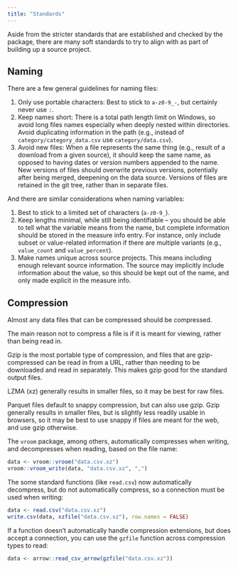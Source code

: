 ```yaml
---
title: "Standards"
---
```


Aside from the stricter standards that are established and checked by the package,
there are many soft standards to try to align with as part of building up a source project.

## Naming

There are a few general guidelines for naming files:

1. Only use portable characters: Best to stick to `a-z0-9_-`, but certainly never use `:`.
2. Keep names short: There is a total path length limit on Windows, so avoid long files names
   especially when deeply nested within directories. Avoid duplicating information in the
   path (e.g., instead of `category/category_data.csv` use `category/data.csv`).
3. Avoid new files: When a file represents the same thing (e.g., result of a download from
   a given source), it should keep the same name, as opposed to having dates or version numbers
   appended to the name. New versions of files should overwrite previous versions, potentially
   after being merged, deepening on the data source. Versions of files are retained
   in the git tree, rather than in separate files.

And there are similar considerations when naming variables:

1. Best to stick to a limited set of characters (`a-z0-9_`).
2. Keep lengths minimal, while still being identifiable -- you should be able to tell what
   the variable means from the name, but complete information should be stored in the
   measure info entry. For instance, only include subset or value-related information
   if there are multiple variants (e.g., `value_count` and `value_percent`).
3. Make names unique across source projects. This means including enough relevant
   source information. The source may implicitly include information about the value, so
   this should be kept out of the name, and only made explicit in the measure info.


## Compression

Almost any data files that can be compressed should be compressed.

The main reason not to compress a file is if it is meant for viewing, rather than being read in.

Gzip is the most portable type of compression, and files that are gzip-compressed can
be read in from a URL, rather than needing to be downloaded and read in separately.
This makes gzip good for the standard output files.

LZMA (xz) generally results in smaller files, so it may be best for raw files.

Parquet files default to snappy compression, but can also use gzip. Gzip generally
results in smaller files, but is slightly less readily usable in browsers, so
it may be best to use snappy if files are meant for the web, and use gzip otherwise.

The `vroom` package, among others, automatically compresses when writing, and decompresses
when reading, based on the file name:

```R
data <- vroom::vroom("data.csv.xz")
vroom::vroom_write(data, "data.csv.xz", ",")
```

The some standard functions (like `read.csv`) now automatically decompress, but do not automatically
compress, so a connection must be used when writing:

```R
data <- read.csv("data.csv.xz")
write.csv(data, xzfile("data.csv.xz"), row.names = FALSE)
```

If a function doesn't automatically handle compression extensions, but does accept a connection,
you can use the `gzfile` function across compression types to read:

```R
data <- arrow::read_csv_arrow(gzfile("data.csv.xz"))
```
